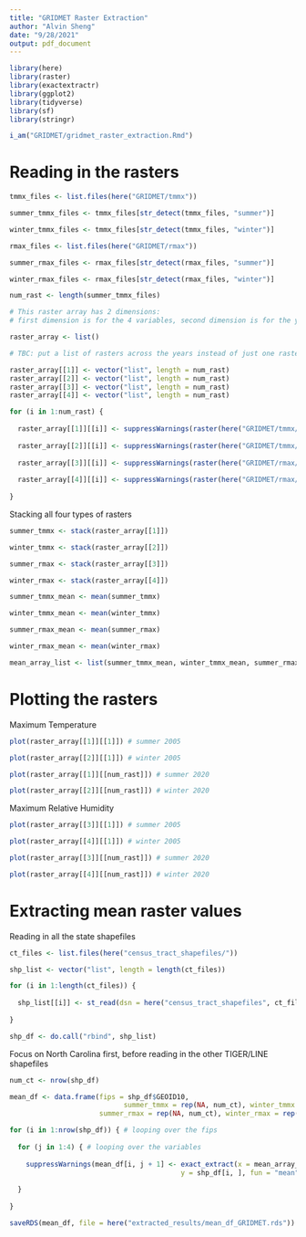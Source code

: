 ```yaml
---
title: "GRIDMET Raster Extraction"
author: "Alvin Sheng"
date: "9/28/2021"
output: pdf_document
---
```


```r
library(here)
library(raster)
library(exactextractr)
library(ggplot2)
library(tidyverse)
library(sf)
library(stringr)
```

```r
i_am("GRIDMET/gridmet_raster_extraction.Rmd")
```



# Reading in the rasters

```r
tmmx_files <- list.files(here("GRIDMET/tmmx"))

summer_tmmx_files <- tmmx_files[str_detect(tmmx_files, "summer")]

winter_tmmx_files <- tmmx_files[str_detect(tmmx_files, "winter")]
```

```r
rmax_files <- list.files(here("GRIDMET/rmax"))

summer_rmax_files <- rmax_files[str_detect(rmax_files, "summer")]

winter_rmax_files <- rmax_files[str_detect(rmax_files, "winter")]
```



```r
num_rast <- length(summer_tmmx_files)

# This raster array has 2 dimensions: 
# first dimension is for the 4 variables, second dimension is for the years

raster_array <- list()

# TBC: put a list of rasters across the years instead of just one raster

raster_array[[1]] <- vector("list", length = num_rast)
raster_array[[2]] <- vector("list", length = num_rast)
raster_array[[3]] <- vector("list", length = num_rast)
raster_array[[4]] <- vector("list", length = num_rast)

```

```r

for (i in 1:num_rast) {
  
  raster_array[[1]][[i]] <- suppressWarnings(raster(here("GRIDMET/tmmx/", summer_tmmx_files[i])))
  
  raster_array[[2]][[i]] <- suppressWarnings(raster(here("GRIDMET/tmmx/", winter_tmmx_files[i])))
  
  raster_array[[3]][[i]] <- suppressWarnings(raster(here("GRIDMET/rmax/", summer_rmax_files[i])))
  
  raster_array[[4]][[i]] <- suppressWarnings(raster(here("GRIDMET/rmax/", winter_rmax_files[i])))
  
}

```



Stacking all four types of rasters

```r
summer_tmmx <- stack(raster_array[[1]])

winter_tmmx <- stack(raster_array[[2]])

summer_rmax <- stack(raster_array[[3]])

winter_rmax <- stack(raster_array[[4]])
```



```r
summer_tmmx_mean <- mean(summer_tmmx)

winter_tmmx_mean <- mean(winter_tmmx)

summer_rmax_mean <- mean(summer_rmax)

winter_rmax_mean <- mean(winter_rmax)
```



```r
mean_array_list <- list(summer_tmmx_mean, winter_tmmx_mean, summer_rmax_mean, winter_rmax_mean)
```



# Plotting the rasters

Maximum Temperature

```r
plot(raster_array[[1]][[1]]) # summer 2005

plot(raster_array[[2]][[1]]) # winter 2005

plot(raster_array[[1]][[num_rast]]) # summer 2020

plot(raster_array[[2]][[num_rast]]) # winter 2020
```

Maximum Relative Humidity

```r
plot(raster_array[[3]][[1]]) # summer 2005

plot(raster_array[[4]][[1]]) # winter 2005

plot(raster_array[[3]][[num_rast]]) # summer 2020

plot(raster_array[[4]][[num_rast]]) # winter 2020
```



# Extracting mean raster values

Reading in all the state shapefiles

```r
ct_files <- list.files(here("census_tract_shapefiles/"))
```

```r

shp_list <- vector("list", length = length(ct_files))

for (i in 1:length(ct_files)) {
  
  shp_list[[i]] <- st_read(dsn = here("census_tract_shapefiles", ct_files[i], paste0(ct_files[i], ".shp")), quiet = T)
  
}

shp_df <- do.call("rbind", shp_list)

```



Focus on North Carolina first, before reading in the other TIGER/LINE shapefiles

```r

num_ct <- nrow(shp_df)

mean_df <- data.frame(fips = shp_df$GEOID10, 
                            summer_tmmx = rep(NA, num_ct), winter_tmmx = rep(NA, num_ct), 
                      summer_rmax = rep(NA, num_ct), winter_rmax = rep(NA, num_ct))

```

```r

for (i in 1:nrow(shp_df)) { # looping over the fips
  
  for (j in 1:4) { # looping over the variables
    
    suppressWarnings(mean_df[i, j + 1] <- exact_extract(x = mean_array_list[[j]], 
                                          y = shp_df[i, ], fun = "mean"))
    
  }
  
}
```

```r
saveRDS(mean_df, file = here("extracted_results/mean_df_GRIDMET.rds"))
```


